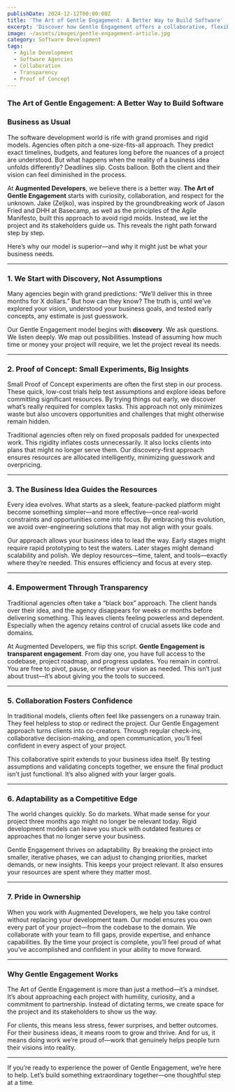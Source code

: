 ```yaml
---
publishDate: 2024-12-12T00:00:00Z
title: 'The Art of Gentle Engagement: A Better Way to Build Software'
excerpt: 'Discover how Gentle Engagement offers a collaborative, flexible approach to software development that empowers clients and evolves with their business needs.'
image: ~/assets/images/gentle-engagement-article.jpg
category: Software Development
tags:
  - Agile Development
  - Software Agencies
  - Collaboration
  - Transparency
  - Proof of Concept
---
```


### The Art of Gentle Engagement: A Better Way to Build Software

### Business as Usual

The software development world is rife with grand promises and rigid models. Agencies often pitch a one-size-fits-all approach. They predict exact timelines, budgets, and features long before the nuances of a project are understood. But what happens when the reality of a business idea unfolds differently? Deadlines slip. Costs balloon. Both the client and their vision can feel diminished in the process.

At **Augmented Developers**, we believe there is a better way. **The Art of Gentle Engagement** starts with curiosity, collaboration, and respect for the unknown. Jake (Zeljko), was inspired by the groundbreaking work of Jason Fried and DHH at Basecamp, as well as the principles of the Agile Manifesto, built this approach to avoid rigid molds. Instead, we let the project and its stakeholders guide us. This reveals the right path forward step by step.

Here’s why our model is superior—and why it might just be what your business needs.

---

### 1. **We Start with Discovery, Not Assumptions**

Many agencies begin with grand predictions: “We’ll deliver this in three months for X dollars.” But how can they know? The truth is, until we’ve explored your vision, understood your business goals, and tested early concepts, any estimate is just guesswork.

Our Gentle Engagement model begins with **discovery**. We ask questions. We listen deeply. We map out possibilities. Instead of assuming how much time or money your project will require, we let the project reveal its needs.

---

### 2. **Proof of Concept: Small Experiments, Big Insights**

Small Proof of Concept experiments are often the first step in our process. These quick, low-cost trials help test assumptions and explore ideas before committing significant resources. By trying things out early, we discover what’s really required for complex tasks. This approach not only minimizes waste but also uncovers opportunities and challenges that might otherwise remain hidden.

Traditional agencies often rely on fixed proposals padded for unexpected work. This rigidity inflates costs unnecessarily. It also locks clients into plans that might no longer serve them. Our discovery-first approach ensures resources are allocated intelligently, minimizing guesswork and overpricing.

---

### 3. **The Business Idea Guides the Resources**

Every idea evolves. What starts as a sleek, feature-packed platform might become something simpler—and more effective—once real-world constraints and opportunities come into focus. By embracing this evolution, we avoid over-engineering solutions that may not align with your goals.

Our approach allows your business idea to lead the way. Early stages might require rapid prototyping to test the waters. Later stages might demand scalability and polish. We deploy resources—time, talent, and tools—exactly where they’re needed. This ensures efficiency and focus at every step.

---

### 4. **Empowerment Through Transparency**

Traditional agencies often take a “black box” approach. The client hands over their idea, and the agency disappears for weeks or months before delivering something. This leaves clients feeling powerless and dependent. Especially when the agency retains control of crucial assets like code and domains.

At Augmented Developers, we flip this script. **Gentle Engagement is transparent engagement**. From day one, you have full access to the codebase, project roadmap, and progress updates. You remain in control. You are free to pivot, pause, or refine your vision as needed. This isn’t just about trust—it’s about giving you the tools to succeed.

---

### 5. **Collaboration Fosters Confidence**

In traditional models, clients often feel like passengers on a runaway train. They feel helpless to stop or redirect the project. Our Gentle Engagement approach turns clients into co-creators. Through regular check-ins, collaborative decision-making, and open communication, you’ll feel confident in every aspect of your project.

This collaborative spirit extends to your business idea itself. By testing assumptions and validating concepts together, we ensure the final product isn’t just functional. It’s also aligned with your larger goals.

---

### 6. **Adaptability as a Competitive Edge**

The world changes quickly. So do markets. What made sense for your project three months ago might no longer be relevant today. Rigid development models can leave you stuck with outdated features or approaches that no longer serve your business.

Gentle Engagement thrives on adaptability. By breaking the project into smaller, iterative phases, we can adjust to changing priorities, market demands, or new insights. This keeps your project relevant. It also ensures your resources are spent where they matter most.

---

### 7. **Pride in Ownership**

When you work with Augmented Developers, we help you take control without replacing your development team. Our model ensures you own every part of your project—from the codebase to the domain. We collaborate with your team to fill gaps, provide expertise, and enhance capabilities. By the time your project is complete, you’ll feel proud of what you’ve accomplished and confident in your ability to move forward.

---

### Why Gentle Engagement Works

The Art of Gentle Engagement is more than just a method—it’s a mindset. It’s about approaching each project with humility, curiosity, and a commitment to partnership. Instead of dictating terms, we create space for the project and its stakeholders to show us the way.

For clients, this means less stress, fewer surprises, and better outcomes. For their business ideas, it means room to grow and thrive. And for us, it means doing work we’re proud of—work that genuinely helps people turn their visions into reality.

---

If you’re ready to experience the power of Gentle Engagement, we’re here to help. Let’s build something extraordinary together—one thoughtful step at a time.
